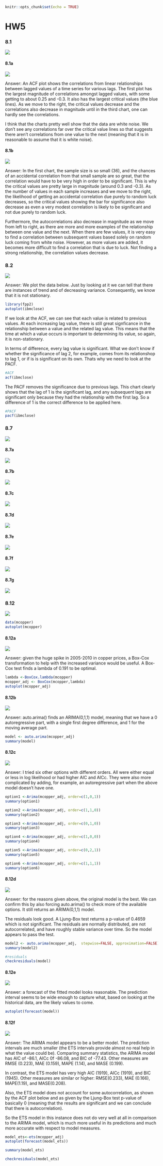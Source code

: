 ```r
knitr::opts_chunk$set(echo = TRUE)
```

# HW5

### 8.1
![](./week5/8.png)


#### 8.1a
![](./week5/8.1a.png)

Answer: An ACF plot shows the correlations from linear relationships between lagged values of a time series for various lags.  The first plot has the largest magnitude of correlations amongst lagged values, with some getting to about 0.25 and -0.3.  It also has the largest critical values (the blue lines).  As we move to the right, the critical values decrease and the correlations also decrease in magnitude until in the third chart, one can hardly see the correlations.

I think that the charts pretty well show that the data are white noise.  We don't see any correlations far over the critical value lines so that suggests there aren't correlations from one value to the next (meaning that it is in reasonable to assume that it is white noise).

#### 8.1b
![](./week5/8.1b.png)


Answer: In the first chart, the sample  size is so small (36), and the chances of an accidental correlation from that small sample are so great, that the correlation would have to be very high in order to be significant.  This is why the critical values are pretty large in magnitude (around 0.3 and -0.3).  As the number of values in each sample increases and we move to the right, the likelihood of getting an accidental correlation due purely to random luck decreases, so the critical values showing the bar for significance also decrease as even a very modest correlation is likely to be significant and not due purely to random luck.  

Furthermore, the autocorrelations also decrease in magnitude as we move from left to right, as there are more and more examples of the relationship between one value and the next.  When there are few values, it is very easy to find a correlation between subsequent values based solely on random luck coming from white noise.  However, as more values are added, it becomes more difficult to find a correlation that is due to luck.  Not finding a strong relationship, the correlation values decrease.



### 8.2
![](./week5/8.2.png)


Answer: We plot the data below.  Just by looking at it we can tell that there are instances of trend and of decreasing variance.  Consequently, we know that it is not stationary.

```r
library(fpp2)
autoplot(ibmclose)
```

If we look at the ACF, we can see that each value is related to previous values.  At each increasing lag value, there is still great signficance in the relationship between a value and the related lag value.  This means that the time at which a value occurs is important to determining its value, so again, it is non-stationary.

In terms of difference, every lag value is significant.  What we don't know if whether the significance of lag 2, for example, comes from its relationshop to lag 1, or if is is significant on its own.  Thats why we need to look at the PACF.


```r
#ACF
acf(ibmclose)
```

The PACF removes the significance due to previous lags.  This chart clearly shows that the lag of 1 is the significant lag, and any subsequent lags are significant only because they had the relationship with the first lag.  So a difference of 1 is the correct difference to be applied here.

```r
#PACF
pacf(ibmclose)

```


### 8.7
![](./week5/8.7.png)


#### 8.7a
![](./week5/8.7a.png)



#### 8.7b
![](./week5/8.7b.png)






#### 8.7c
![](./week5/8.7c.png)





#### 8.7d
![](./week5/8.7d.png)







#### 8.7e
![](./week5/8.7e.png)







#### 8.7f
![](./week5/8.7f.png)







#### 8.7g
![](./week5/8.7g.png)







### 8.12
![](./week5/8.12.png)


```r
data(mcopper)
autoplot(mcopper)
```

#### 8.12a
![](./week5/8.12a.png)

Answer: given the huge spike in 2005-2010 in copper prices, a Box-Cox transformation to help with the increased variance would be useful.  A Box-Cox test finds a lambda of 0.191 to be optimal.

```r
lambda <-BoxCox.lambda(mcopper)
mcopper_adj <- BoxCox(mcopper,lambda)
autoplot(mcopper_adj)

```


#### 8.12b
![](./week5/8.12b.png)

Answer: auto.arima() finds an ARIMA(0,1,1) model, meaning that we have a 0 autoregressive part, with a single first degree difference, and 1 for the moving average part.

```r
model <- auto.arima(mcopper_adj)
summary(model)

```

#### 8.12c
![](./week5/8.12c.png)

Answer: I tried six other options with different orders.  All were either equal or less in log likelihood or had higher AIC and AICc.  They were also more complicated by adding, for example, an autoregressive part when the above model doesn't have one.

```r

option1 <-Arima(mcopper_adj, order=c(1,0,1))
summary(option1)

option2 <-Arima(mcopper_adj, order=c(1,1,0))
summary(option2)

option3 <-Arima(mcopper_adj, order=c(0,1,0))
summary(option3)

option4 <-Arima(mcopper_adj, order=c(1,0,0))
summary(option4)

option5 <-Arima(mcopper_adj, order=c(0,2,1))
summary(option5)

option6 <-Arima(mcopper_adj, order=c(1,1,1))
summary(option6)

```


#### 8.12d
![](./week5/8.12d.png)

Answer: for the reasons given above, the original model is the best.  We can confirm this by also forcing auto.arima() to check more of the available options.  It still returns an ARIMA(0,1,1) model.

The residuals look good.  A Ljung-Box test returns a p-value of 0.4659 which is not significant.  The residuals are normally distributed, are not autocorrelated, and have roughly stable variance over time.  So the model appears to pass the test.

```r
model2 <- auto.arima(mcopper_adj,  stepwise=FALSE, approximation=FALSE)
summary(model2)

#residuals
checkresiduals(model)

```

#### 8.12e
![](./week5/8.12e.png)

Answer: a forecast of the fitted model looks reasonable.  The prediction interval seems to be wide enough to capture what, based on looking at the historical data, are the likely values to come.

```r
autoplot(forecast(model))

```

#### 8.12f
![](./week5/8.12f.png)

Answer: The ARIMA model appears to be a better model.  The prediction intervals are much smaller (the ETS intervals provide almost no real help in what the value could be).  Comparing summary statistics,  the ARIMA model has AIC of -86.1, AICc 0f -86.08, and BIC of -77.43.  Other measures are RMSE (0.223), MAE (0.159), MAPE (1.14), and MASE (0.199).

In contrast, the ETS model has very high AIC (1919), AICc (1919), and BIC (1945).  Other measures are similar or higher: RMSE(0.233), MAE (0.166), MAPE(1.19), and MASE(0.208).  

Also, the ETS model does not account for some autocorrelation, as shown by the ACF plot below and as given by the Ljung-Box test p-value of basically 0 (meaning that the results are significant and we can conclude that there is autocorrelation).

So the ETS model in this instance does not do very well at all in comparison to the ARIMA model, which is much more useful in its predictions and much more accurate with respect to model measures.


```r
model_ets<-ets(mcopper_adj)
autoplot(forecast(model_ets))

summary(model_ets)

checkresiduals(model_ets)

```


